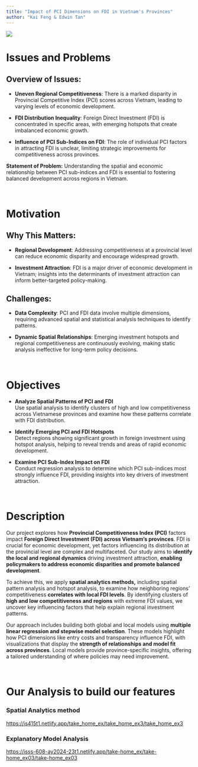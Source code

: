 ```yaml
---
title: "Impact of PCI Dimensions on FDI in Vietnam's Provinces"
author: "Kai Feng & Edwin Tan"
---
```


![](images/clipboard-2799356881.png)

# **Issues and Problems**

## **Overview of Issues:**

-   **Uneven Regional Competitiveness**: There is a marked disparity in Provincial Competitive Index (PCI) scores across Vietnam, leading to varying levels of economic development.

-   **FDI Distribution Inequality**: Foreign Direct Investment (FDI) is concentrated in specific areas, with emerging hotspots that create imbalanced economic growth.

-   **Influence of PCI Sub-Indices on FDI**: The role of individual PCI factors in attracting FDI is unclear, limiting strategic improvements for competitiveness across provinces.

**Statement of Problem:** Understanding the spatial and economic relationship between PCI sub-indices and FDI is essential to fostering balanced development across regions in Vietnam.

<br>

# **Motivation**

## **Why This Matters:**

-   **Regional Development**: Addressing competitiveness at a provincial level can reduce economic disparity and encourage widespread growth.

-   **Investment Attraction**: FDI is a major driver of economic development in Vietnam; insights into the determinants of investment attraction can inform better-targeted policy-making.

## **Challenges:**

-   **Data Complexity**: PCI and FDI data involve multiple dimensions, requiring advanced spatial and statistical analysis techniques to identify patterns.

-   **Dynamic Spatial Relationships**: Emerging investment hotspots and regional competitiveness are continuously evolving, making static analysis ineffective for long-term policy decisions.

<br>

# **Objectives**

-   **Analyze Spatial Patterns of PCI and FDI**\
    Use spatial analysis to identify clusters of high and low competitiveness across Vietnamese provinces and examine how these patterns correlate with FDI distribution.

-   **Identify Emerging PCI and FDI Hotspots**\
    Detect regions showing significant growth in foreign investment using hotspot analysis, helping to reveal trends and areas of rapid economic development.

-   **Examine PCI Sub-Index Impact on FDI**\
    Conduct regression analysis to determine which PCI sub-indices most strongly influence FDI, providing insights into key drivers of investment attraction.

<br>

# **Description**

Our project explores how **Provincial Competitiveness Index (PCI)** factors impact **Foreign Direct Investment (FDI) across Vietnam's provinces**. FDI is crucial for economic development, yet factors influencing its distribution at the provincial level are complex and multifaceted. Our study aims to i**dentify the local and regional dynamics** driving investment attraction, **enabling policymakers to address economic disparities and promote balanced development**.

To achieve this, we apply **spatial analytics methods,** including spatial pattern analysis and hotspot analysis, to examine how neighboring regions' competitiveness **correlates with local FDI levels**. By identifying clusters of **high and low competitiveness and regions** with extreme FDI values, we uncover key influencing factors that help explain regional investment patterns.

Our approach includes building both global and local models using **multiple linear regression and stepwise model selection**. These models highlight how PCI dimensions like entry costs and transparency influence FDI, with visualizations that display the **strength of relationships and model fit across provinces**. Local models provide province-specific insights, offering a tailored understanding of where policies may need improvement.

<br>

# **Our Analysis to build our features**

### Spatial Analytics method

<https://is415t1.netlify.app/take_home_ex/take_home_ex3/take_home_ex3>

### Explanatory Model Analysis

<https://isss-608-ay2024-23t1.netlify.app/take-home_ex/take-home_ex03/take-home_ex03>
